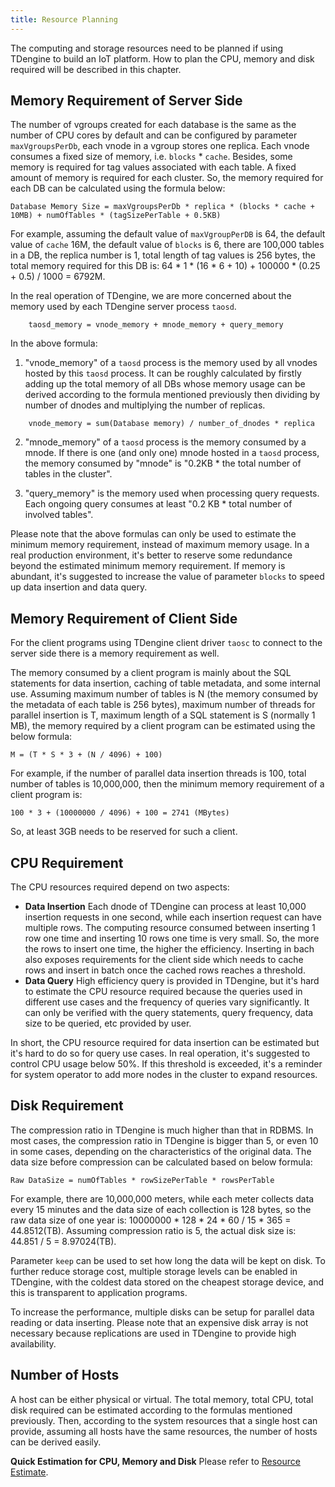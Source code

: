 ```yaml
---
title: Resource Planning
---
```


The computing and storage resources need to be planned if using TDengine to build an IoT platform. How to plan the CPU, memory and disk required will be described in this chapter.

## Memory Requirement of Server Side

The number of vgroups created for each database is the same as the number of CPU cores by default and can be configured by parameter `maxVgroupsPerDb`, each vnode in a vgroup stores one replica. Each vnode consumes a fixed size of memory, i.e. `blocks` \* `cache`. Besides, some memory is required for tag values associated with each table. A fixed amount of memory is required for each cluster. So, the memory required for each DB can be calculated using the formula below:

```
Database Memory Size = maxVgroupsPerDb * replica * (blocks * cache + 10MB) + numOfTables * (tagSizePerTable + 0.5KB)
```

For example, assuming the default value of `maxVgroupPerDB` is 64, the default value of `cache` 16M, the default value of `blocks` is 6, there are 100,000 tables in a DB, the replica number is 1, total length of tag values is 256 bytes, the total memory required for this DB is: 64 \* 1 \* (16 \* 6 + 10) + 100000 \* (0.25 + 0.5) / 1000 = 6792M.

In the real operation of TDengine, we are more concerned about the memory used by each TDengine server process `taosd`.

```
    taosd_memory = vnode_memory + mnode_memory + query_memory
```

In the above formula:

1. "vnode_memory" of a `taosd` process is the memory used by all vnodes hosted by this `taosd` process. It can be roughly calculated by firstly adding up the total memory of all DBs whose memory usage can be derived according to the formula mentioned previously then dividing by number of dnodes and multiplying the number of replicas.

```
    vnode_memory = sum(Database memory) / number_of_dnodes * replica
```

2. "mnode_memory" of a `taosd` process is the memory consumed by a mnode. If there is one (and only one) mnode hosted in a `taosd` process, the memory consumed by "mnode" is "0.2KB \* the total number of tables in the cluster".

3. "query_memory" is the memory used when processing query requests. Each ongoing query consumes at least "0.2 KB \* total number of involved tables".

Please note that the above formulas can only be used to estimate the minimum memory requirement, instead of maximum memory usage. In a real production environment, it's better to reserve some redundance beyond the estimated minimum memory requirement. If memory is abundant, it's suggested to increase the value of parameter `blocks` to speed up data insertion and data query.

## Memory Requirement of Client Side

For the client programs using TDengine client driver `taosc` to connect to the server side there is a memory requirement as well.

The memory consumed by a client program is mainly about the SQL statements for data insertion, caching of table metadata, and some internal use. Assuming maximum number of tables is N (the memory consumed by the metadata of each table is 256 bytes), maximum number of threads for parallel insertion is T, maximum length of a SQL statement is S (normally 1 MB), the memory required by a client program can be estimated using the below formula:

```
M = (T * S * 3 + (N / 4096) + 100)
```

For example, if the number of parallel data insertion threads is 100, total number of tables is 10,000,000, then the minimum memory requirement of a client program is:

```
100 * 3 + (10000000 / 4096) + 100 = 2741 (MBytes)
```

So, at least 3GB needs to be reserved for such a client.

## CPU Requirement

The CPU resources required depend on two aspects:

- **Data Insertion** Each dnode of TDengine can process at least 10,000 insertion requests in one second, while each insertion request can have multiple rows. The computing resource consumed between inserting 1 row one time and inserting 10 rows one time is very small. So, the more the rows to insert one time, the higher the efficiency. Inserting in bach also exposes requirements for the client side which needs to cache rows and insert in batch once the cached rows reaches a threshold.
- **Data Query** High efficiency query is provided in TDengine, but it's hard to estimate the CPU resource required because the queries used in different use cases and the frequency of queries vary significantly. It can only be verified with the query statements, query frequency, data size to be queried, etc provided by user.

In short, the CPU resource required for data insertion can be estimated but it's hard to do so for query use cases. In real operation, it's suggested to control CPU usage below 50%. If this threshold is exceeded, it's a reminder for system operator to add more nodes in the cluster to expand resources.

## Disk Requirement

The compression ratio in TDengine is much higher than that in RDBMS. In most cases, the compression ratio in TDengine is bigger than 5, or even 10 in some cases, depending on the characteristics of the original data. The data size before compression can be calculated based on below formula:

```
Raw DataSize = numOfTables * rowSizePerTable * rowsPerTable
```

For example, there are 10,000,000 meters, while each meter collects data every 15 minutes and the data size of each collection is 128 bytes, so the raw data size of one year is: 10000000 \* 128 \* 24 \* 60 / 15 \* 365 = 44.8512(TB). Assuming compression ratio is 5, the actual disk size is: 44.851 / 5 = 8.97024(TB).

Parameter `keep` can be used to set how long the data will be kept on disk. To further reduce storage cost, multiple storage levels can be enabled in TDengine, with the coldest data stored on the cheapest storage device, and this is transparent to application programs.

To increase the performance, multiple disks can be setup for parallel data reading or data inserting. Please note that an expensive disk array is not necessary because replications are used in TDengine to provide high availability.

## Number of Hosts

A host can be either physical or virtual. The total memory, total CPU, total disk required can be estimated according to the formulas mentioned previously. Then, according to the system resources that a single host can provide, assuming all hosts have the same resources, the number of hosts can be derived easily.

**Quick Estimation for CPU, Memory and Disk** Please refer to [Resource Estimate](https://www.taosdata.com/config/config.html).
